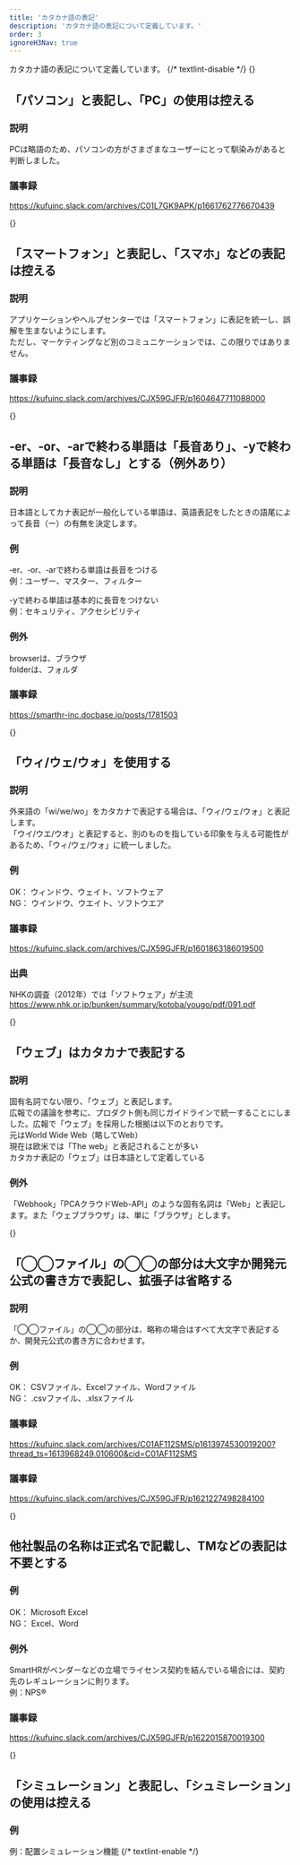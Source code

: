 ```yaml
---
title: 'カタカナ語の表記'
description: 'カタカナ語の表記について定義しています。'
order: 3
ignoreH3Nav: true
---
```

カタカナ語の表記について定義しています。
{/* textlint-disable */}
{<span id="use-pasokon-and-avoid-pc" />}
## 「パソコン」と表記し、「PC」の使用は控える
### 説明
PCは略語のため、パソコンの方がさまざまなユーザーにとって馴染みがあると判断しました。

### 議事録
https://kufuinc.slack.com/archives/C01L7GK9APK/p1661762776670439

{<span id="use-smartphone-and-avoid-sumaho" />}
## 「スマートフォン」と表記し、「スマホ」などの表記は控える
### 説明
アプリケーションやヘルプセンターでは「スマートフォン」に表記を統一し、誤解を生まないようにします。  
ただし、マーケティングなど別のコミュニケーションでは、この限りではありません。

### 議事録
https://kufuinc.slack.com/archives/CJX59GJFR/p1604647711088000

{<span id="long-vowels-for-er-or-ar-endings-no-long-vowels-for-y-endings" />}
## ‐er、‐or、‐arで終わる単語は「長音あり」、-yで終わる単語は「長音なし」とする（例外あり）
### 説明
日本語としてカナ表記が一般化している単語は、英語表記をしたときの語尾によって長音（ー）の有無を決定します。

### 例
‐er、‐or、‐arで終わる単語は長音をつける  
例：ユーザー、マスター、フィルター

-yで終わる単語は基本的に長音をつけない  
例：セキュリティ、アクセシビリティ

### 例外
browserは、ブラウザ  
folderは、フォルダ

### 議事録
https://smarthr-inc.docbase.io/posts/1781503

{<span id="use-wi-we-wo-as-ui-ue-uo" />}
## 「ウィ/ウェ/ウォ」を使用する
### 説明
外来語の「wi/we/wo」をカタカナで表記する場合は、「ウィ/ウェ/ウォ」と表記します。  
「ウイ/ウエ/ウオ」と表記すると、別のものを指している印象を与える可能性があるため、「ウィ/ウェ/ウォ」に統一しました。

### 例
OK： ウィンドウ、ウェイト、ソフトウェア  
NG： ウインドウ、ウエイト、ソフトウエア

### 議事録
https://kufuinc.slack.com/archives/CJX59GJFR/p1601863186019500

### 出典
NHKの調査（2012年）では「ソフトウェア」が主流  
https://www.nhk.or.jp/bunken/summary/kotoba/yougo/pdf/091.pdf

{<span id="write-web-in-katakana" />}
## 「ウェブ」はカタカナで表記する
### 説明
固有名詞でない限り、「ウェブ」と表記します。  
広報での議論を参考に、プロダクト側も同じガイドラインで統一することにしました。広報で「ウェブ」を採用した根拠は以下のとおりです。  
元はWorld Wide Web（略してWeb）  
現在は欧米では「The web」と表記されることが多い  
カタカナ表記の「ウェブ」は日本語として定着している

### 例外
「Webhook」「PCAクラウドWeb-API」のような固有名詞は「Web」と表記します。また「ウェブブラウザ」は、単に「ブラウザ」とします。

{<span id="file-names-use-uppercase-or-official-style-and-omit-extension" />}
## 「◯◯ファイル」の◯◯の部分は大文字か開発元公式の書き方で表記し、拡張子は省略する
### 説明
「◯◯ファイル」の◯◯の部分は、略称の場合はすべて大文字で表記するか、開発元公式の書き方に合わせます。

### 例
OK： CSVファイル、Excelファイル、Wordファイル  
NG： .csvファイル、.xlsxファイル

### 議事録
https://kufuinc.slack.com/archives/C01AF112SMS/p1613974530019200?thread_ts=1613968249.010600&cid=C01AF112SMS

### 議事録
https://kufuinc.slack.com/archives/CJX59GJFR/p1621227498284100

{<span id="official-product-names-without-tm" />}
## 他社製品の名称は正式名で記載し、TMなどの表記は不要とする
### 例
OK： Microsoft Excel  
NG： Excel、Word

### 例外
SmartHRがベンダーなどの立場でライセンス契約を結んでいる場合には、契約先のレギュレーションに則ります。  
例：NPS®

### 議事録
https://kufuinc.slack.com/archives/CJX59GJFR/p1622015870019300

{<span id="use-simulation-and-avoid-shumireshon" />}
## 「シミュレーション」と表記し、「シュミレーション」の使用は控える
### 例
例：配置シミュレーション機能
{/* textlint-enable */}